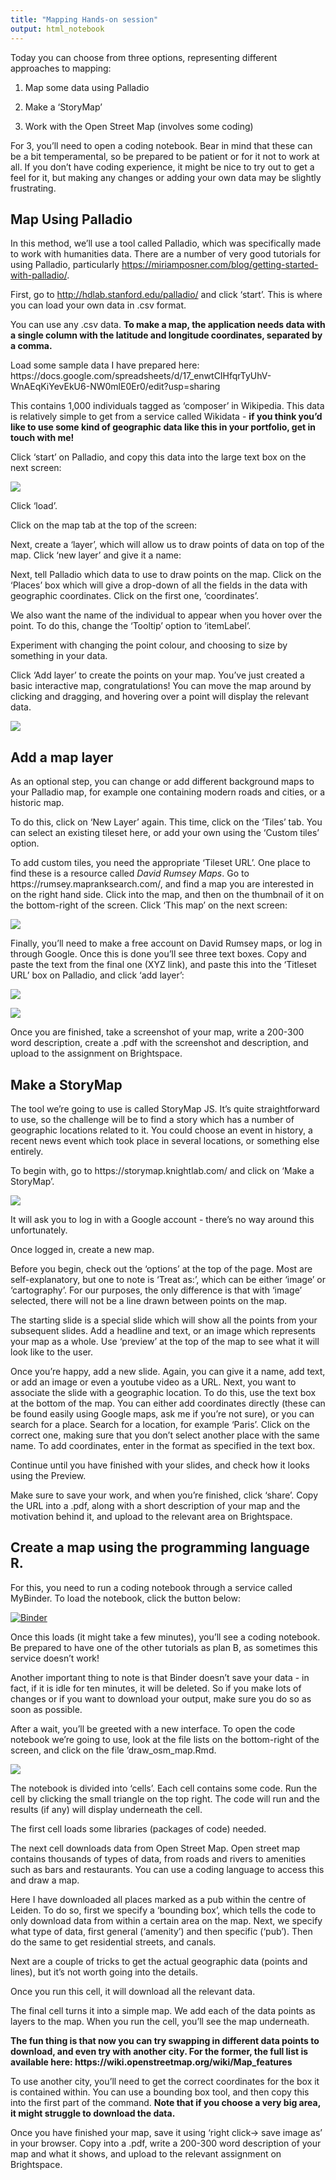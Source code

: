 ```yaml
---
title: "Mapping Hands-on session"
output: html_notebook
---
```


Today you can choose from three options, representing different approaches to mapping:

1.  Map some data using Palladio

2.  Make a 'StoryMap'

3.  Work with the Open Street Map (involves some coding)

For 3, you'll need to open a coding notebook. Bear in mind that these can be a bit temperamental, so be prepared to be patient or for it not to work at all. If you don't have coding experience, it might be nice to try out to get a feel for it, but making any changes or adding your own data may be slightly frustrating.

## Map Using Palladio

In this method, we'll use a tool called Palladio, which was specifically made to work with humanities data. There are a number of very good tutorials for using Palladio, particularly <https://miriamposner.com/blog/getting-started-with-palladio/>.

First, go to <http://hdlab.stanford.edu/palladio/> and click 'start'. This is where you can load your own data in .csv format.

You can use any .csv data. **To make a map, the application needs data with a single column with the latitude and longitude coordinates, separated by a comma.**

Load some sample data I have prepared here: https://docs.google.com/spreadsheets/d/17_enwtCIHfqrTyUhV-WnAEqKiYevEkU6-NW0mlE0Er0/edit?usp=sharing

This contains 1,000 individuals tagged as 'composer' in Wikipedia. This data is relatively simple to get from a service called Wikidata - **if you think you'd like to use some kind of geographic data like this in your portfolio, get in touch with me!**

Click 'start' on Palladio, and copy this data into the large text box on the next screen:

![](images/paste-BBFB61DB.png)

Click 'load'.

Click on the map tab at the top of the screen:

Next, create a 'layer', which will allow us to draw points of data on top of the map. Click 'new layer' and give it a name:

Next, tell Palladio which data to use to draw points on the map. Click on the 'Places' box which will give a drop-down of all the fields in the data with geographic coordinates. Click on the first one, 'coordinates'.

We also want the name of the individual to appear when you hover over the point. To do this, change the 'Tooltip' option to 'itemLabel'.

Experiment with changing the point colour, and choosing to size by something in your data.

Click 'Add layer' to create the points on your map. You've just created a basic interactive map, congratulations! You can move the map around by clicking and dragging, and hovering over a point will display the relevant data.

![](images/paste-1EB510CE.png)

## Add a map layer

As an optional step, you can change or add different background maps to your Palladio map, for example one containing modern roads and cities, or a historic map.

To do this, click on 'New Layer' again. This time, click on the 'Tiles' tab. You can select an existing tileset here, or add your own using the 'Custom tiles' option.

To add custom tiles, you need the appropriate 'Tileset URL'. One place to find these is a resource called *David Rumsey Maps*. Go to https://rumsey.mapranksearch.com/, and find a map you are interested in on the right hand side. Click into the map, and then on the thumbnail of it on the bottom-right of the screen. Click 'This map' on the next screen:

![](images/paste-CFD579BC.png)

Finally, you'll need to make a free account on David Rumsey maps, or log in through Google. Once this is done you'll see three text boxes. Copy and paste the text from the final one (XYZ link), and paste this into the 'Titleset URL' box on Palladio, and click 'add layer':

![](images/paste-05ACF87A.png)

![](images/paste-7D91E523.png)

Once you are finished, take a screenshot of your map, write a 200-300 word description, create a .pdf with the screenshot and description, and upload to the assignment on Brightspace.

## Make a StoryMap

The tool we're going to use is called StoryMap JS. It's quite straightforward to use, so the challenge will be to find a story which has a number of geographic locations related to it. You could choose an event in history, a recent news event which took place in several locations, or something else entirely.

To begin with, go to https://storymap.knightlab.com/ and click on 'Make a StoryMap'.

![](images/paste-69C115DB.png)

It will ask you to log in with a Google account - there's no way around this unfortunately.

Once logged in, create a new map.

Before you begin, check out the 'options' at the top of the page. Most are self-explanatory, but one to note is 'Treat as:', which can be either 'image' or 'cartography'. For our purposes, the only difference is that with 'image' selected, there will not be a line drawn between points on the map.

The starting slide is a special slide which will show all the points from your subsequent slides. Add a headline and text, or an image which represents your map as a whole. Use 'preview' at the top of the map to see what it will look like to the user.

Once you're happy, add a new slide. Again, you can give it a name, add text, or add an image or even a youtube video as a URL. Next, you want to associate the slide with a geographic location. To do this, use the text box at the bottom of the map. You can either add coordinates directly (these can be found easily using Google maps, ask me if you're not sure), or you can search for a place. Search for a location, for example 'Paris'. Click on the correct one, making sure that you don't select another place with the same name. To add coordinates, enter in the format as specified in the text box.

Continue until you have finished with your slides, and check how it looks using the Preview.

Make sure to save your work, and when you're finished, click 'share'. Copy the URL into a .pdf, along with a short description of your map and the motivation behind it, and upload to the relevant area on Brightspace.

## Create a map using the programming language R.

For this, you need to run a coding notebook through a service called MyBinder. To load the notebook, click the button below:

[![Binder](https://mybinder.org/badge_logo.svg)](https://mybinder.org/v2/gh/yann-ryan/digital_storytelling/HEAD?urlpath=rstudio)

Once this loads (it might take a few minutes), you'll see a coding notebook. Be prepared to have one of the other tutorials as plan B, as sometimes this service doesn't work!

Another important thing to note is that Binder doesn't save your data - in fact, if it is idle for ten minutes, it will be deleted. So if you make lots of changes or if you want to download your output, make sure you do so as soon as possible.

After a wait, you'll be greeted with a new interface. To open the code notebook we're going to use, look at the file lists on the bottom-right of the screen, and click on the file 'draw_osm_map.Rmd.

![](images/paste-54616BE2.png)

The notebook is divided into 'cells'. Each cell contains some code. Run the cell by clicking the small triangle on the top right. The code will run and the results (if any) will display underneath the cell.

The first cell loads some libraries (packages of code) needed.

The next cell downloads data from Open Street Map. Open street map contains thousands of types of data, from roads and rivers to amenities such as bars and restaurants. You can use a coding language to access this and draw a map.

Here I have downloaded all places marked as a pub within the centre of Leiden. To do so, first we specify a 'bounding box', which tells the code to only download data from within a certain area on the map. Next, we specify what type of data, first general ('amenity') and then specific ('pub'). Then do the same to get residential streets, and canals.

Next are a couple of tricks to get the actual geographic data (points and lines), but it's not worth going into the details.

Once you run this cell, it will download all the relevant data.

The final cell turns it into a simple map. We add each of the data points as layers to the map. When you run the cell, you'll see the map underneath.

**The fun thing is that now you can try swapping in different data points to download, and even try with another city. For the former, the full list is available here: https://wiki.openstreetmap.org/wiki/Map_features**

To use another city, you'll need to get the correct coordinates for the box it is contained within. You can use a bounding box tool, and then copy this into the first part of the command. **Note that if you choose a very big area, it might struggle to download the data.**

Once you have finished your map, save it using 'right click-\> save image as' in your browser. Copy into a .pdf, write a 200-300 word description of your map and what it shows, and upload to the relevant assignment on Brightspace.
